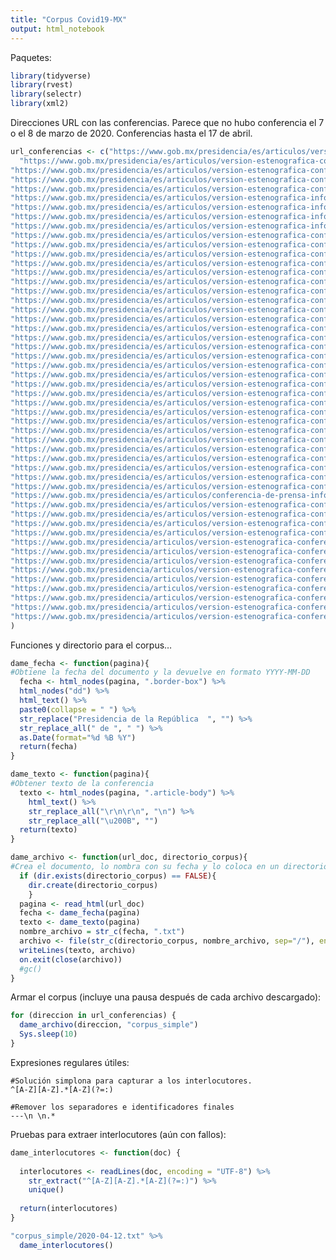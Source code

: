 ```yaml
---
title: "Corpus Covid19-MX"
output: html_notebook
---
```


Paquetes:

```R
library(tidyverse)
library(rvest)
library(selectr)
library(xml2)
```

Direcciones URL con las conferencias. Parece que no hubo conferencia el 7 o el 8 de marzo de 2020. Conferencias hasta el 17 de abril.

```r
url_conferencias <- c("https://www.gob.mx/presidencia/es/articulos/version-estenografica-conferencia-de-prensa-secretaria-de-salud-informe-diario-sobre-coronavirus-covid-19-en-mexico?idiom=es",
  "https://www.gob.mx/presidencia/es/articulos/version-estenografica-conferencia-de-prensa-informe-diario-covid-19-en-mexico-secretaria-de-salud?idiom=es",
"https://www.gob.mx/presidencia/es/articulos/version-estenografica-conferencia-de-prensa-informe-diario-covid-19-en-mexico-secretaria-de-salud-236389?idiom=es", "https://www.gob.mx/presidencia/es/articulos/version-estenografica-conferencia-de-prensa-informe-diario-sobre-coronavirus-covid-19-en-mexico-secretaria-de-salud?idiom=es",
"https://www.gob.mx/presidencia/es/articulos/version-estenografica-conferencia-de-prensa-informe-diario-sobre-coronavirus-covid-19-en-mexico-secretaria-de-salud-236648?idiom=es",
"https://www.gob.mx/presidencia/es/articulos/version-estenografica-conferencia-de-prensa-informe-diario-sobre-coronavirus-covid-19-en-mexico-secretaria-de-salud-236726?idiom=es",
"https://www.gob.mx/presidencia/es/articulos/version-estenografica-informe-diario-sobre-coronavirus-covid-19-en-mexico-secretaria-de-salud?idiom=es",
"https://www.gob.mx/presidencia/es/articulos/version-estenografica-informe-diario-sobre-coronavirus-covid-19-en-mexico-secretaria-de-salud-236979?idiom=es",
"https://www.gob.mx/presidencia/es/articulos/version-estenografica-informe-diario-sobre-coronavirus-covid-19-en-mexico-secretaria-de-salud-236995?idiom=es",
"https://www.gob.mx/presidencia/es/articulos/version-estenografica-informe-diario-sobre-coronavirus-covid-19-en-mexico-secretaria-de-salud-237135?idiom=es",
"https://www.gob.mx/presidencia/es/articulos/version-estenografica-conferencia-de-prensa-informe-diario-sobre-coronavirus-covid-19-en-mexico?idiom=es",
"https://www.gob.mx/presidencia/es/articulos/version-estenografica-conferencia-de-prensa-informe-diario-sobre-coronavirus-covid-19-en-mexico-237500?idiom=es",
"https://www.gob.mx/presidencia/es/articulos/version-estenografica-conferencia-de-prensa-informe-diario-sobre-coronavirus-covid-19-en-mexico-237799?idiom=es",
"https://www.gob.mx/presidencia/es/articulos/version-estenografica-conferencia-de-prensa-informe-diario-sobre-coronavirus-covid-19-en-mexico-237932?idiom=es",
"https://www.gob.mx/presidencia/es/articulos/version-estenografica-conferencia-de-prensa-informe-diario-sobre-coronavirus-covid-19-en-mexico-237955?idiom=es",
"https://www.gob.mx/presidencia/es/articulos/version-estenografica-conferencia-de-prensa-informe-diario-sobre-coronavirus-covid-19-en-mexico-237970?idiom=es",
"https://www.gob.mx/presidencia/es/articulos/version-estenografica-conferencia-de-prensa-informe-diario-sobre-coronavirus-covid-19-en-mexico-237991?idiom=es",
"https://www.gob.mx/presidencia/es/articulos/version-estenografica-conferencia-de-prensa-informe-diario-sobre-coronavirus-covid-19-en-mexico-238145?idiom=es",
"https://www.gob.mx/presidencia/es/articulos/version-estenografica-conferencia-de-prensa-informe-diario-sobre-coronavirus-covid-19-en-mexico-238381?idiom=es",
"https://www.gob.mx/presidencia/es/articulos/version-estenografica-conferencia-de-prensa-informe-diario-sobre-coronavirus-covid-19-en-mexico-238467?idiom=es",
"https://www.gob.mx/presidencia/es/articulos/version-estenografica-conferencia-de-prensa-informe-diario-sobre-coronavirus-covid-19-en-mexico-238640?idiom=es",
"https://www.gob.mx/presidencia/es/articulos/version-estenografica-conferencia-de-prensa-informe-diario-sobre-coronavirus-covid-19-en-mexico-238671?idiom=es",
"https://www.gob.mx/presidencia/es/articulos/version-estenografica-conferencia-de-prensa-informe-diario-sobre-coronavirus-covid-19-en-mexico-238712?idiom=es",
"https://www.gob.mx/presidencia/es/articulos/version-estenografica-conferencia-de-prensa-informe-diario-sobre-coronavirus-covid-19-en-mexico-238806?idiom=es",
"https://www.gob.mx/presidencia/es/articulos/version-estenografica-conferencia-de-prensa-informe-diario-sobre-coronavirus-covid-19-en-mexico-238857?idiom=es",
"https://www.gob.mx/presidencia/es/articulos/version-estenografica-conferencia-de-prensa-informe-diario-sobre-coronavirus-covid-19-en-mexico-238974?idiom=es",
"https://www.gob.mx/presidencia/es/articulos/version-estenografica-conferencia-de-prensa-informe-diario-sobre-coronavirus-covid-19-en-mexico-239067?idiom=es",
"https://www.gob.mx/presidencia/es/articulos/version-estenografica-conferencia-de-prensa-informe-diario-sobre-coronavirus-covid-19-en-mexico-239144?idiom=es",
"https://www.gob.mx/presidencia/es/articulos/version-estenografica-conferencia-de-prensa-informe-diario-sobre-coronavirus-covid-19-en-mexico-239159?idiom=es",
"https://www.gob.mx/presidencia/es/articulos/version-estenografica-conferencia-de-prensa-informe-diario-sobre-coronavirus-covid-19-en-mexico-239175?idiom=es",
"https://www.gob.mx/presidencia/es/articulos/version-estenografica-conferencia-de-prensa-informe-diario-sobre-coronavirus-covid-19-en-mexico-239280?idiom=es",
"https://www.gob.mx/presidencia/es/articulos/version-estenografica-conferencia-de-prensa-informe-diario-sobre-coronavirus-covid-19-en-mexico-239407?idiom=es",
"https://www.gob.mx/presidencia/es/articulos/version-estenografica-conferencia-de-prensa-informe-diario-sobre-coronavirus-covid-19-en-mexico-239541?idiom=es",
"https://www.gob.mx/presidencia/es/articulos/version-estenografica-conferencia-de-prensa-informe-diario-sobre-coronavirus-covid-19-en-mexico-239626?idiom=es",
"https://www.gob.mx/presidencia/es/articulos/version-estenografica-conferencia-de-prensa-informe-diario-sobre-coronavirus-covid-19-en-mexico-239712?idiom=es",
"https://www.gob.mx/presidencia/es/articulos/version-estenografica-conferencia-de-prensa-informe-diario-sobre-coronavirus-covid-19-en-mexico-239735?idiom=es",
"https://www.gob.mx/presidencia/es/articulos/version-estenografica-conferencia-de-prensa-informe-diario-sobre-coronavirus-covid-19-en-mexico-239743?idiom=es",
"https://www.gob.mx/presidencia/es/articulos/version-estenografica-conferencia-de-prensa-informe-diario-sobre-coronavirus-covid-19-en-mexico-239818?idiom=es",
"https://www.gob.mx/presidencia/es/articulos/conferencia-de-prensa-informe-diario-sobre-coronavirus-covid-19-en-mexico?idiom=es",
"https://www.gob.mx/presidencia/es/articulos/version-estenografica-conferencia-de-prensa-informe-diario-sobre-coronavirus-covid-19-en-mexico-239987?idiom=es",
"https://www.gob.mx/presidencia/es/articulos/version-estenografica-conferencia-de-prensa-informe-diario-sobre-coronavirus-covid-19-en-mexico-240054?idiom=es",
"https://www.gob.mx/presidencia/es/articulos/version-estenografica-conferencia-de-prensa-informe-diario-sobre-coronavirus-covid-19-en-mexico-240119?idiom=es",
"https://www.gob.mx/presidencia/es/articulos/version-estenografica-conferencia-de-prensa-informe-diario-sobre-coronavirus-covid-19-en-mexico-240164?idiom=es",
"https://www.gob.mx/presidencia/articulos/version-estenografica-conferencia-de-prensa-informe-diario-sobre-coronavirus-covid-19-en-mexico-240181?idiom=es",
"https://www.gob.mx/presidencia/articulos/version-estenografica-conferencia-de-prensa-informe-diario-sobre-coronavirus-covid-19-en-mexico-240239?idiom=es",
"https://www.gob.mx/presidencia/articulos/version-estenografica-conferencia-de-prensa-informe-diario-sobre-coronavirus-covid-19-en-mexico-240295?idiom=es",
"https://www.gob.mx/presidencia/articulos/version-estenografica-conferencia-de-prensa-informe-diario-sobre-coronavirus-covid-19-en-mexico-240384?idiom=es",
"https://www.gob.mx/presidencia/articulos/version-estenografica-conferencia-de-prensa-informe-diario-sobre-coronavirus-covid-19-en-mexico-240448?idiom=es",
"https://www.gob.mx/presidencia/articulos/version-estenografica-conferencia-de-prensa-informe-diario-sobre-coronavirus-covid-19-en-mexico-240538?idiom=es",
"https://www.gob.mx/presidencia/articulos/version-estenografica-conferencia-de-prensa-informe-diario-sobre-coronavirus-covid-19-en-mexico-240551?idiom=es",
"https://www.gob.mx/presidencia/articulos/version-estenografica-conferencia-de-prensa-informe-diario-sobre-coronavirus-covid-19-en-mexico-240565?idiom=es",
"https://www.gob.mx/presidencia/articulos/version-estenografica-conferencia-de-prensa-informe-diario-sobre-coronavirus-covid-19-en-mexico-240664?idiom=es"
)

```

Funciones y directorio para el corpus...

```R
dame_fecha <- function(pagina){
#Obtiene la fecha del documento y la devuelve en formato YYYY-MM-DD
  fecha <- html_nodes(pagina, ".border-box") %>% 
  html_nodes("dd") %>% 
  html_text() %>% 
  paste0(collapse = " ") %>% 
  str_replace("Presidencia de la República  ", "") %>% 
  str_replace_all(" de ", " ") %>% 
  as.Date(format="%d %B %Y")
  return(fecha)
}

dame_texto <- function(pagina){
#Obtener texto de la conferencia
  texto <- html_nodes(pagina, ".article-body") %>% 
    html_text() %>% 
    str_replace_all("\r\n\r\n", "\n") %>% 
    str_replace_all("\u200B", "")
  return(texto)
}

dame_archivo <- function(url_doc, directorio_corpus){
#Crea el documento, lo nombra con su fecha y lo coloca en un directorio especificado  
  if (dir.exists(directorio_corpus) == FALSE){
    dir.create(directorio_corpus)
    }
  pagina <- read_html(url_doc)
  fecha <- dame_fecha(pagina)
  texto <- dame_texto(pagina)
  nombre_archivo = str_c(fecha, ".txt")
  archivo <- file(str_c(directorio_corpus, nombre_archivo, sep="/"), encoding= "utf8")
  writeLines(texto, archivo)
  on.exit(close(archivo))
  #gc()
}

```

Armar el corpus (incluye una pausa después de cada archivo descargado):

```R


for (direccion in url_conferencias) {
  dame_archivo(direccion, "corpus_simple")
  Sys.sleep(10)
}

```

Expresiones regulares útiles:

```
#Solución simplona para capturar a los interlocutores.
^[A-Z][A-Z].*[A-Z](?=:)

#Remover los separadores e identificadores finales
---\n \n.*
```

Pruebas para extraer interlocutores (aún con fallos):

```R

dame_interlocutores <- function(doc) {
  
  interlocutores <- readLines(doc, encoding = "UTF-8") %>% 
    str_extract("^[A-Z][A-Z].*[A-Z](?=:)") %>% 
    unique()
  
  return(interlocutores)
}

"corpus_simple/2020-04-12.txt" %>% 
  dame_interlocutores()


```